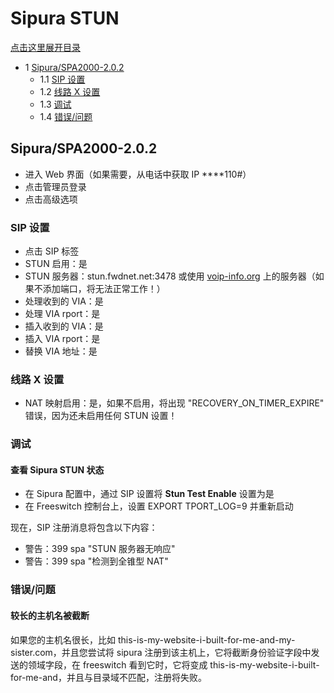 # Sipura STUN 

 

[点击这里展开目录](#sipuraspa2000-202)

* 1 [Sipura/SPA2000-2.0.2](#sipuraspa2000-202)  
   * 1.1 [SIP 设置](#sip-settings)  
   * 1.2 [线路 X 设置](#sip-settings)  
   * 1.3 [调试](#debugging)  
   * 1.4 [错误/问题](#bugsissues)

## Sipura/SPA2000-2.0.2

* 进入 Web 界面（如果需要，从电话中获取 IP \*\*\*\*110#）
* 点击管理员登录
* 点击高级选项

### SIP 设置

* 点击 SIP 标签
* STUN 启用：是
* STUN 服务器：stun.fwdnet.net:3478 或使用 [voip-info.org](http://www.voip-info.org/wiki-STUN) 上的服务器（如果不添加端口，将无法正常工作！）
* 处理收到的 VIA：是
* 处理 VIA rport：是
* 插入收到的 VIA：是
* 插入 VIA rport：是
* 替换 VIA 地址：是

### 线路 X 设置

* NAT 映射启用：是，如果不启用，将出现 "RECOVERY\_ON\_TIMER\_EXPIRE" 错误，因为还未启用任何 STUN 设置！

### 调试

#### 查看 Sipura STUN 状态

* 在 Sipura 配置中，通过 SIP 设置将 **Stun Test Enable** 设置为是
* 在 Freeswitch 控制台上，设置 EXPORT TPORT\_LOG=9 并重新启动

现在，SIP 注册消息将包含以下内容：

* 警告：399 spa "STUN 服务器无响应"
* 警告：399 spa "检测到全锥型 NAT"

### 错误/问题

#### 较长的主机名被截断

如果您的主机名很长，比如 this-is-my-website-i-built-for-me-and-my-sister.com，并且您尝试将 sipura 注册到该主机上，它将截断身份验证字段中发送的领域字段，在 freeswitch 看到它时，它将变成 this-is-my-website-i-built-for-me-and，并且与目录域不匹配，注册将失败。